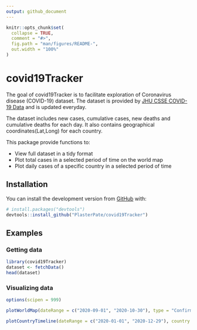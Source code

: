 ```yaml
---
output: github_document
---
```


<!-- README.md is generated from README.Rmd. Please edit that file -->

```r
knitr::opts_chunk$set(
  collapse = TRUE,
  comment = "#>",
  fig.path = "man/figures/README-",
  out.width = "100%"
)
```

# covid19Tracker

<!-- badges: start -->
<!-- badges: end -->

The goal of covid19Tracker is to facilitate exploration of Coronavirus disease (COVID-19) dataset. The dataset is provided by [JHU CSSE COVID-19 Data](https://github.com/CSSEGISandData/COVID-19) and is updated everyday.

The dataset includes new cases, cumulative cases, new deaths and cumulative deaths for each day. It also contains geographical coordinates(Lat,Long) for each country.

This package provide functions to:

+ View full dataset in a tidy format
+ Plot total cases in a selected period of time on the world map
+ Plot daily cases of a specific country in a selected period of time

## Installation

<!-- You can install the released version of covid19Tracker from [CRAN](https://CRAN.R-project.org) with: -->

<!-- ``` r -->
<!-- install.packages("covid19Tracker") -->
<!-- ``` -->

You can install the development version from [GitHub](https://github.com/) with:

``` r
# install.packages("devtools")
devtools::install_github("PlasterPate/covid19Tracker")
```
## Examples

### Getting data

```r
library(covid19Tracker)
dataset <- fetchData()
head(dataset)
```

### Visualizing data
```r
options(scipen = 999)
```

```r
plotWorldMap(dateRange = c("2020-09-01", "2020-10-30"), type = "Confirmed")
```

```r
plotCountryTimeline(dateRange = c("2020-01-01", "2020-12-29"), country = "Iran")
```





